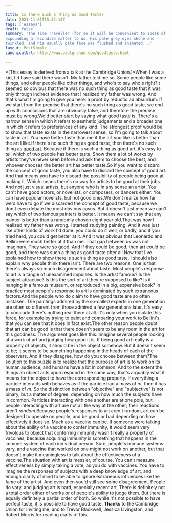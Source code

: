 ```yaml
---

title: Is There Such a Thing as Good Taste?
date: 2021-11-01T15:32:14Z
tags: ['essays']
draft: false
summary: 'The Time Traveller (for so it will be convenient to speak of him) was
expounding a recondite matter to us. His pale grey eyes shone and
twinkled, and his usually pale face was flushed and animated...'
layout: PostSimple
canonicalUrl: http://www.paulgraham.com/goodtaste.html

---
```


*(This essay is derived from a talk at the Cambridge Union.)*When I was a kid, I'd have said there wasn't. My father told me so.
Some people like some things, and other people like other things,
and who's to say who's right?It seemed so obvious that there was no such thing as good taste
that it was only through indirect evidence that I realized my father
was wrong. And that's what I'm going to give you here: a proof by
reductio ad absurdum. If we start from the premise that there's no
such thing as good taste, we end up with conclusions that are
obviously false, and therefore the premise must be wrong.We'd better start by saying what good taste is. There's a narrow
sense in which it refers to aesthetic judgements and a broader one
in which it refers to preferences of any kind. The strongest proof
would be to show that taste exists in the narrowest sense, so I'm
going to talk about taste in art. You have better taste than me if
the art you like is better than the art I like.If there's no such thing as good taste, then there's no such thing
as [good art](goodart.html). Because if there is such a
thing as good art, it's
easy to tell which of two people has better taste. Show them a lot
of works by artists they've never seen before and ask them to
choose the best, and whoever chooses the better art has better
taste.So if you want to discard the concept of good taste, you also have
to discard the concept of good art. And that means you have to
discard the possibility of people being good at making it. Which
means there's no way for artists to be good at their jobs. And not
just visual artists, but anyone who is in any sense an artist. You
can't have good actors, or novelists, or composers, or dancers
either. You can have popular novelists, but not good ones.We don't realize how far we'd have to go if we discarded the concept
of good taste, because we don't even debate the most obvious cases.
But it doesn't just mean we can't say which of two famous painters
is better. It means we can't say that any painter is better than a
randomly chosen eight year old.That was how I realized my father was wrong. I started studying
painting. And it was just like other kinds of work I'd done: you
could do it well, or badly, and if you tried hard, you could get
better at it. And it was obvious that Leonardo and Bellini were
much better at it than me. That gap between us was not imaginary.
They were so good. And if they could be good, then art could be
good, and there was such a thing as good taste after all.Now that I've explained how to show there is such a thing as good
taste, I should also explain why people think there isn't. There
are two reasons. One is that there's always so much disagreement
about taste. Most people's response to art is a tangle of unexamined
impulses. Is the artist famous? Is the subject attractive? Is this
the sort of art they're supposed to like? Is it hanging in a famous
museum, or reproduced in a big, expensive book? In practice most
people's response to art is dominated by such extraneous factors.And the people who do claim to have good taste are so often mistaken.
The paintings admired by the so-called experts in one generation
are often so different from those admired a few generations later.
It's easy to conclude there's nothing real there at all. It's only
when you isolate this force, for example by trying to paint and
comparing your work to Bellini's, that you can see that it does in
fact exist.The other reason people doubt that art can be good is that there
doesn't seem to be any room in the art for this goodness. The
argument goes like this. Imagine several people looking at a work
of art and judging how good it is. If being good art really is a
property of objects, it should be in the object somehow. But it
doesn't seem to be; it seems to be something happening in the heads
of each of the observers. And if they disagree, how do you choose
between them?The solution to this puzzle is to realize that the purpose of art
is to work on its human audience, and humans have a lot in common.
And to the extent the things an object acts upon respond in the
same way, that's arguably what it means for the object to have the
corresponding property. If everything a particle interacts with
behaves as if the particle had a mass of _m_, then it has a mass of
_m_. So the distinction between "objective" and "subjective" is not
binary, but a matter of degree, depending on how much the subjects
have in common. Particles interacting with one another are at one
pole, but people interacting with art are not all the way at the
other; their reactions aren't _random_.Because people's responses to art aren't random, art can be designed
to operate on people, and be good or bad depending on how effectively
it does so. Much as a vaccine can be. If someone were talking about
the ability of a vaccine to confer immunity, it would seem very
frivolous to object that conferring immunity wasn't really a property
of vaccines, because acquiring immunity is something that happens
in the immune system of each individual person. Sure, people's
immune systems vary, and a vaccine that worked on one might not
work on another, but that doesn't make it meaningless to talk about
the effectiveness of a vaccine.The situation with art is messier, of course. You can't measure
effectiveness by simply taking a vote, as you do with vaccines.
You have to imagine the responses of subjects with a deep knowledge
of art, and enough clarity of mind to be able to ignore extraneous
influences like the fame of the artist. And even then you'd still
see some disagreement. People do vary, and judging art is hard,
especially recent art. There is definitely not a total order either
of works or of people's ability to judge them. But there is equally
definitely a partial order of both. So while it's not possible to
have perfect taste, it is possible to have good taste.
**Thanks** to the Cambridge Union for inviting me, and to Trevor
Blackwell, Jessica Livingston, and Robert Morris for reading drafts
of this.
